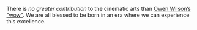 There is _no greater contribution_ to the cinematic arts than [Owen Wilson’s "wow"](https://owen-wilson-wow-api.herokuapp.com/). We are all blessed to be born in an era where we can experience this excellence.
